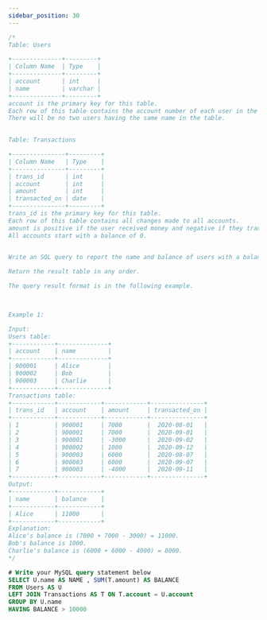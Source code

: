 ```yaml
---
sidebar_position: 30
---
```


```sql
/*
Table: Users

+--------------+---------+
| Column Name  | Type    |
+--------------+---------+
| account      | int     |
| name         | varchar |
+--------------+---------+
account is the primary key for this table.
Each row of this table contains the account number of each user in the bank.
There will be no two users having the same name in the table.
 

Table: Transactions

+---------------+---------+
| Column Name   | Type    |
+---------------+---------+
| trans_id      | int     |
| account       | int     |
| amount        | int     |
| transacted_on | date    |
+---------------+---------+
trans_id is the primary key for this table.
Each row of this table contains all changes made to all accounts.
amount is positive if the user received money and negative if they transferred money.
All accounts start with a balance of 0.
 

Write an SQL query to report the name and balance of users with a balance higher than 10000. The balance of an account is equal to the sum of the amounts of all transactions involving that account.

Return the result table in any order.

The query result format is in the following example.

 

Example 1:

Input: 
Users table:
+------------+--------------+
| account    | name         |
+------------+--------------+
| 900001     | Alice        |
| 900002     | Bob          |
| 900003     | Charlie      |
+------------+--------------+
Transactions table:
+------------+------------+------------+---------------+
| trans_id   | account    | amount     | transacted_on |
+------------+------------+------------+---------------+
| 1          | 900001     | 7000       |  2020-08-01   |
| 2          | 900001     | 7000       |  2020-09-01   |
| 3          | 900001     | -3000      |  2020-09-02   |
| 4          | 900002     | 1000       |  2020-09-12   |
| 5          | 900003     | 6000       |  2020-08-07   |
| 6          | 900003     | 6000       |  2020-09-07   |
| 7          | 900003     | -4000      |  2020-09-11   |
+------------+------------+------------+---------------+
Output: 
+------------+------------+
| name       | balance    |
+------------+------------+
| Alice      | 11000      |
+------------+------------+
Explanation: 
Alice's balance is (7000 + 7000 - 3000) = 11000.
Bob's balance is 1000.
Charlie's balance is (6000 + 6000 - 4000) = 8000.
*/

# Write your MySQL query statement below
SELECT U.name AS NAME , SUM(T.amount) AS BALANCE
FROM Users AS U
LEFT JOIN Transactions AS T ON T.account = U.account
GROUP BY U.name
HAVING BALANCE > 10000
```